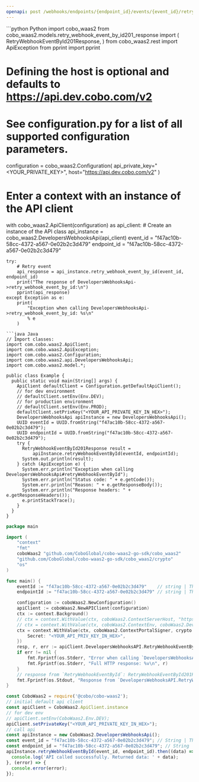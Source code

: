 ```yaml
---
openapi: post /webhooks/endpoints/{endpoint_id}/events/{event_id}/retry
---
```


<RequestExample>
```python Python
import cobo_waas2
from cobo_waas2.models.retry_webhook_event_by_id201_response import (
    RetryWebhookEventById201Response,
)
from cobo_waas2.rest import ApiException
from pprint import pprint

# Defining the host is optional and defaults to https://api.dev.cobo.com/v2
# See configuration.py for a list of all supported configuration parameters.
configuration = cobo_waas2.Configuration(
    api_private_key="<YOUR_PRIVATE_KEY>", host="https://api.dev.cobo.com/v2"
)
# Enter a context with an instance of the API client
with cobo_waas2.ApiClient(configuration) as api_client:
    # Create an instance of the API class
    api_instance = cobo_waas2.DevelopersWebhooksApi(api_client)
    event_id = "f47ac10b-58cc-4372-a567-0e02b2c3d479"
    endpoint_id = "f47ac10b-58cc-4372-a567-0e02b2c3d479"

    try:
        # Retry event
        api_response = api_instance.retry_webhook_event_by_id(event_id, endpoint_id)
        print("The response of DevelopersWebhooksApi->retry_webhook_event_by_id:\n")
        pprint(api_response)
    except Exception as e:
        print(
            "Exception when calling DevelopersWebhooksApi->retry_webhook_event_by_id: %s\n"
            % e
        )

```
```java Java
// Import classes:
import com.cobo.waas2.ApiClient;
import com.cobo.waas2.ApiException;
import com.cobo.waas2.Configuration;
import com.cobo.waas2.api.DevelopersWebhooksApi;
import com.cobo.waas2.model.*;

public class Example {
  public static void main(String[] args) {
    ApiClient defaultClient = Configuration.getDefaultApiClient();
    // for dev environment
    // defaultClient.setEnv(Env.DEV);
    // for production environment
    // defaultClient.setEnv(Env.PROD);
    defaultClient.setPrivKey("<YOUR_API_PRIVATE_KEY_IN_HEX>");
    DevelopersWebhooksApi apiInstance = new DevelopersWebhooksApi();
    UUID eventId = UUID.fromString("f47ac10b-58cc-4372-a567-0e02b2c3d479");
    UUID endpointId = UUID.fromString("f47ac10b-58cc-4372-a567-0e02b2c3d479");
    try {
      RetryWebhookEventById201Response result =
          apiInstance.retryWebhookEventById(eventId, endpointId);
      System.out.println(result);
    } catch (ApiException e) {
      System.err.println("Exception when calling DevelopersWebhooksApi#retryWebhookEventById");
      System.err.println("Status code: " + e.getCode());
      System.err.println("Reason: " + e.getResponseBody());
      System.err.println("Response headers: " + e.getResponseHeaders());
      e.printStackTrace();
    }
  }
}

```
```go Go
package main

import (
	"context"
	"fmt"
	coboWaas2 "github.com/CoboGlobal/cobo-waas2-go-sdk/cobo_waas2"
	"github.com/CoboGlobal/cobo-waas2-go-sdk/cobo_waas2/crypto"
	"os"
)

func main() {
	eventId := "f47ac10b-58cc-4372-a567-0e02b2c3d479"    // string | The event ID. You can obtain a list of event IDs by calling [List all events](/v2/api-references/developers--webhooks/list-all-events).
	endpointId := "f47ac10b-58cc-4372-a567-0e02b2c3d479" // string | The webhook endpoint ID. You can retrieve a list of webhook endpoint IDs by calling [List webhook endpoints](/v2/api-references/developers--webhooks/list-webhook-endpoints).

	configuration := coboWaas2.NewConfiguration()
	apiClient := coboWaas2.NewAPIClient(configuration)
	ctx := context.Background()
	// ctx = context.WithValue(ctx, coboWaas2.ContextServerHost, "https://api[.xxx].cobo.com/v2")
	// ctx = context.WithValue(ctx, coboWaas2.ContextEnv, coboWaas2.DevEnv)
	ctx = context.WithValue(ctx, coboWaas2.ContextPortalSigner, crypto.Ed25519Signer{
		Secret: "<YOUR_API_PRIV_KEY_IN_HEX>",
	})
	resp, r, err := apiClient.DevelopersWebhooksAPI.RetryWebhookEventById(ctx, eventId, endpointId).Execute()
	if err != nil {
		fmt.Fprintf(os.Stderr, "Error when calling `DevelopersWebhooksAPI.RetryWebhookEventById``: %v\n", err)
		fmt.Fprintf(os.Stderr, "Full HTTP response: %v\n", r)
	}
	// response from `RetryWebhookEventById`: RetryWebhookEventById201Response
	fmt.Fprintf(os.Stdout, "Response from `DevelopersWebhooksAPI.RetryWebhookEventById`: %v\n", resp)
}

```
```javascript JavaScript
const CoboWaas2 = require('@cobo/cobo-waas2');
// initial default api client
const apiClient = CoboWaas2.ApiClient.instance
// for dev env
// apiClient.setEnv(CoboWaas2.Env.DEV);
apiClient.setPrivateKey("<YOUR_API_PRIVATE_KEY_IN_HEX>");
// call api
const apiInstance = new CoboWaas2.DevelopersWebhooksApi();
const event_id = "f47ac10b-58cc-4372-a567-0e02b2c3d479"; // String | The event ID. You can obtain a list of event IDs by calling [List all events](/v2/api-references/developers--webhooks/list-all-events).
const endpoint_id = "f47ac10b-58cc-4372-a567-0e02b2c3d479"; // String | The webhook endpoint ID. You can retrieve a list of webhook endpoint IDs by calling [List webhook endpoints](/v2/api-references/developers--webhooks/list-webhook-endpoints).
apiInstance.retryWebhookEventById(event_id, endpoint_id).then((data) => {
  console.log('API called successfully. Returned data: ' + data);
}, (error) => {
  console.error(error);
});
```
</RequestExample>